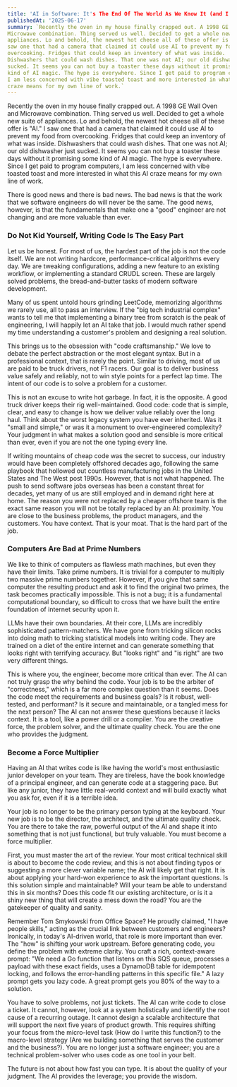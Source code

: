 ```yaml
---
title: 'AI in Software: It's The End Of The World As We Know It (and I Feel Fine!)'
publishedAt: '2025-06-17'
summary: `Recently the oven in my house finally crapped out. A 1998 GE Wall Oven and
Microwave combination. Thing served us well. Decided to get a whole new suite of
appliances. Lo and behold, the newest hot cheese all of these offer is "AI." I
saw one that had a camera that claimed it could use AI to prevent my food from
overcooking. Fridges that could keep an inventory of what was inside.
Dishwashers that could wash dishes. That one was not AI; our old dishwasher just
sucked. It seems you can not buy a toaster these days without it promising some
kind of AI magic. The hype is everywhere. Since I get paid to program computers,
I am less concerned with vibe toasted toast and more interested in what this AI
craze means for my own line of work.`
---
```


Recently the oven in my house finally crapped out. A 1998 GE Wall Oven and
Microwave combination. Thing served us well. Decided to get a whole new suite of
appliances. Lo and behold, the newest hot cheese all of these offer is "AI." I
saw one that had a camera that claimed it could use AI to prevent my food from
overcooking. Fridges that could keep an inventory of what was inside.
Dishwashers that could wash dishes. That one was not AI; our old dishwasher just
sucked. It seems you can not buy a toaster these days without it promising some
kind of AI magic. The hype is everywhere. Since I get paid to program computers,
I am less concerned with vibe toasted toast and more interested in what this AI
craze means for my own line of work.

There is good news and there is bad news. The bad news is that the work that we
software engineers do will never be the same. The good news, however, is that
the fundamentals that make one a "good" engineer are not changing and are more
valuable than ever.

### Do Not Kid Yourself, Writing Code Is The Easy Part

Let us be honest. For most of us, the hardest part of the job is not the code
itself. We are not writing hardcore, performance-critical algorithms every day.
We are tweaking configurations, adding a new feature to an existing workflow, or
implementing a standard CRUDL screen. These are largely solved problems, the
bread-and-butter tasks of modern software development.

Many of us spent untold hours grinding LeetCode, memorizing algorithms we rarely
use, all to pass an interview. If the "big tech industrial complex" wants to
tell me that implementing a binary tree from scratch is the peak of engineering,
I will happily let an AI take that job. I would much rather spend my time
understanding a customer's problem and designing a real solution.

This brings us to the obsession with "code craftsmanship." We love to debate the
perfect abstraction or the most elegant syntax. But in a professional context,
that is rarely the point. Similar to driving, most of us are paid to be truck
drivers, not F1 racers. Our goal is to deliver business value safely and
reliably, not to win style points for a perfect lap time. The intent of our code
is to solve a problem for a customer.

This is not an excuse to write hot garbage. In fact, it is the opposite. A good
truck driver keeps their rig well-maintained. Good code: code that is simple,
clear, and easy to change is how we deliver value reliably over the long haul.
Think about the worst legacy system you have ever inherited. Was it "small and
simple," or was it a monument to over-engineered complexity? Your judgment in
what makes a solution good and sensible is more critical than ever, even if you
are not the one typing every line.

If writing mountains of cheap code was the secret to success, our industry would
have been completely offshored decades ago, following the same playbook that
hollowed out countless manufacturing jobs in the United States and The West post
1990s. However, that is not what happened. The push to send software jobs
overseas has been a constant threat for decades, yet many of us are still
employed and in demand right here at home. The reason you were not replaced by a
cheaper offshore team is the exact same reason you will not be totally replaced
by an AI: proximity. You are close to the business problems, the product
managers, and the customers. You have context. That is your moat. That is the
hard part of the job.

### Computers Are Bad at Prime Numbers

We like to think of computers as flawless math machines, but even they have
their limits. Take prime numbers. It is trivial for a computer to multiply two
massive prime numbers together. However, if you give that same computer the
resulting product and ask it to find the original two primes, the task becomes
practically impossible. This is not a bug; it is a fundamental computational
boundary, so difficult to cross that we have built the entire foundation of
internet security upon it.

LLMs have their own boundaries. At their core, LLMs are
incredibly sophisticated pattern-matchers. We have gone from tricking silicon
rocks into doing math to tricking statistical models into writing code. They are
trained on a diet of the entire internet and can generate something that looks
right with terrifying accuracy. But "looks right" and "is right" are two very
different things.

This is where you, the engineer, become more critical than ever. The AI can not
truly grasp the why behind the code. Your job is to be the arbiter of
"correctness," which is a far more complex question than it seems. Does the code
meet the requirements and business goals? Is it robust, well-tested, and
performant? Is it secure and maintainable, or a tangled mess for the next
person? The AI can not answer these questions because it lacks context. It is a
tool, like a power drill or a compiler. You are the creative force, the problem
solver, and the ultimate quality check. You are the one who provides the
judgment.

### Become a Force Multiplier

Having an AI that writes code is like having the world's most enthusiastic
junior developer on your team. They are tireless, have the book knowledge of a
principal engineer, and can generate code at a staggering pace. But like any
junior, they have little real-world context and will build exactly what you ask
for, even if it is a terrible idea.

Your job is no longer to be the primary person typing at the keyboard. Your new
job is to be the director, the architect, and the ultimate quality check. You
are there to take the raw, powerful output of the AI and shape it into something
that is not just functional, but truly valuable. You must become a force
multiplier.

First, you must master the art of the review. Your most critical technical skill
is about to become the code review, and this is not about finding typos or
suggesting a more clever variable name; the AI will likely get that right. It is
about applying your hard-won experience to ask the important questions. Is this
solution simple and maintainable? Will your team be able to understand this in
six months? Does this code fit our existing architecture, or is it a shiny new
thing that will create a mess down the road? You are the gatekeeper of quality
and sanity.

Remember Tom Smykowski from Office Space? He proudly claimed, "I have people
skills," acting as the crucial link between customers and engineers? Ironically,
in today's AI-driven world, that role is more important than ever. The "how" is
shifting your work upstream. Before generating code, you define the problem with
extreme clarity. You craft a rich, context-aware prompt: "We need a Go function
that listens on this SQS queue, processes a payload with these exact fields,
uses a DynamoDB table for idempotent locking, and follows the error-handling
patterns in this specific file." A lazy prompt gets you lazy code. A great
prompt gets you 80% of the way to a solution.

You have to solve problems, not just tickets. The AI can write code to close a
ticket. It cannot, however, look at a system holistically and identify the root
cause of a recurring outage. It cannot design a scalable architecture that will
support the next five years of product growth. This requires shifting your focus
from the micro-level task (How do I write this function?) to the macro-level
strategy (Are we building something that serves the customer and the
business?). You are no longer just a software engineer; you are a technical
problem-solver who uses code as one tool in your belt.

The future is not about how fast you can type. It is about the quality of your
judgment. The AI provides the leverage; you provide the wisdom.
